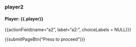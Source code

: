 <h3>player2</h3>
<h4>Player: {{.player}}</h4>


{{actionField(name="a2", label="a2:", choiceLabels = NULL)}}

{{submitPageBtn("Press to proceed")}}
